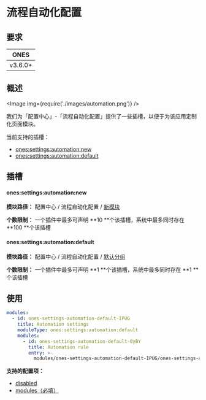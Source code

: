 # 流程自动化配置

## 要求

|  ONES   |
| :-----: |
| v3.6.0+ |

## 概述

<Image img={require('./images/automation.png')} />

我们为「配置中心」-「流程自动化配置」提供了一些插槽，以便于为该应用定制化页面模块。

当前支持的插槽：

- [ones:settings:automation:new](#onessettingsautomationnew)
- [ones:settings:automation:default](#onessettingsautomationdefault)

## 插槽

#### ones:settings:automation:new

**模块路径：** 配置中心 / 流程自动化配置 / [新模块](../index.mdx#slot-hierarchy)

**个数限制：** 一个插件中最多可声明 **10 **个该插槽，系统中最多同时存在 **100 **个该插槽

#### ones:settings:automation:default

**模块路径：** 配置中心 / 流程自动化配置 / [默认分组](../index.mdx#slot-hierarchy)

**个数限制：** 一个插件中最多可声明 **1 **个该插槽，系统中最多同时存在 **1 **个该插槽

## 使用

```yaml
modules:
  - id: ones-settings-automation-default-IPUG
    title: Automation settings
    moduleType: ones:settings:automation:default
    modules:
      - id: ones-settings-automation-default-0yBY
        title: Automation rule
        entry: >-
          modules/ones-settings-automation-default-IPUG/ones-settings-automation-default-0yBY/index.html
```

**支持的配置项：**

- [disabled](../../../../../reference/config/plugin.yaml#disabled)
- [modules（必填）](../../../../../reference/config/plugin.yaml#subModule)
